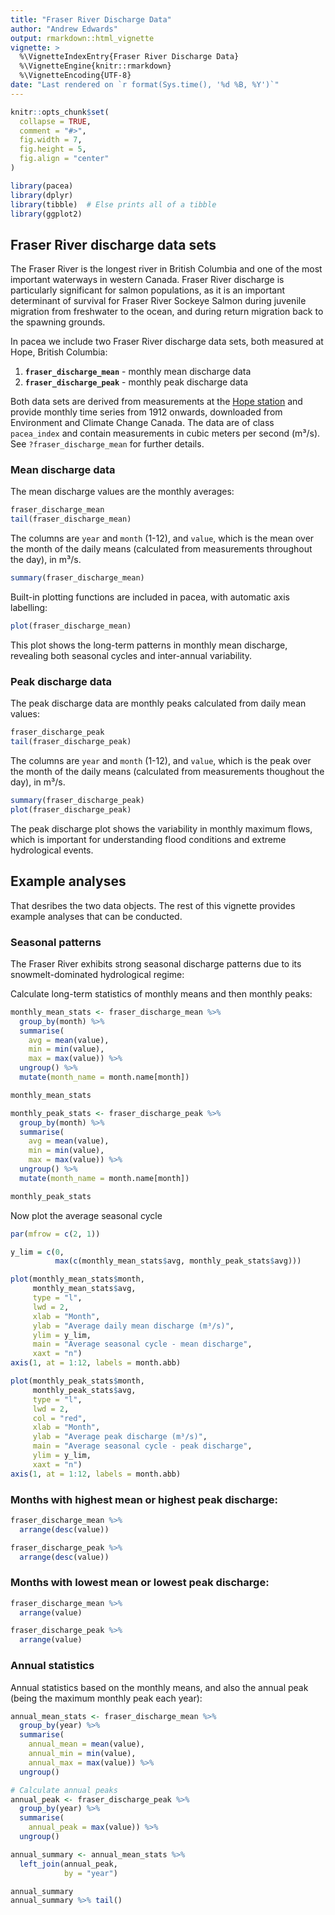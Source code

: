 ```yaml
---
title: "Fraser River Discharge Data"
author: "Andrew Edwards"
output: rmarkdown::html_vignette
vignette: >
  %\VignetteIndexEntry{Fraser River Discharge Data}
  %\VignetteEngine{knitr::rmarkdown}
  %\VignetteEncoding{UTF-8}
date: "Last rendered on `r format(Sys.time(), '%d %B, %Y')`"
---
```


<!-- To build either run
rmarkdown::render("fraser_discharge.Rmd")
or click the knit button in RStudio -->


```r
knitr::opts_chunk$set(
  collapse = TRUE,
  comment = "#>",
  fig.width = 7,
  fig.height = 5,
  fig.align = "center"
)
```

```r
library(pacea)
library(dplyr)
library(tibble)  # Else prints all of a tibble
library(ggplot2)
```

## Fraser River discharge data sets

The Fraser River is the longest river in British Columbia and one of the most
important waterways in western Canada. Fraser River discharge is particularly
significant for salmon populations, as it is an important determinant of
survival for Fraser River Sockeye Salmon during juvenile migration from
freshwater to the ocean, and during return migration back to the spawning
grounds.

In pacea we include two Fraser River discharge data sets, both measured at Hope,
British Columbia:

1. **`fraser_discharge_mean`** - monthly mean discharge data
2. **`fraser_discharge_peak`** - monthly peak discharge data

Both data sets are derived from measurements
at the [Hope station](https://wateroffice.ec.gc.ca/map/index_e.html?type=historical&target_station=08MF005) and provide monthly time series from 1912 onwards,
downloaded from Environment and Climate Change Canada. The
data are of class `pacea_index` and contain measurements in cubic meters per
second (m³/s). See `?fraser_discharge_mean` for further details.

### Mean discharge data

The mean discharge values are the monthly averages:

```r
fraser_discharge_mean
tail(fraser_discharge_mean)
```

The columns are `year` and `month` (1-12), and `value`, which is the mean over
the month of the daily means (calculated from measurements throughout the day), in m³/s.

```r
summary(fraser_discharge_mean)
```

Built-in plotting functions are included in pacea, with automatic axis labelling:
```r
plot(fraser_discharge_mean)
```

This plot shows the long-term patterns in monthly mean discharge, revealing both seasonal cycles and inter-annual variability.

### Peak discharge data

The peak discharge data are monthly peaks calculated from daily mean values:

```r
fraser_discharge_peak
tail(fraser_discharge_peak)
```

The columns are `year` and `month` (1-12), and `value`, which is the peak over
the month of the daily means (calculated from measurements thoughout the day),
in m³/s.

```r
summary(fraser_discharge_peak)
plot(fraser_discharge_peak)
```

The peak discharge plot shows the variability in monthly maximum flows, which is important for understanding flood conditions and extreme hydrological events.

## Example analyses

That desribes the two data objects. The rest of this vignette provides example
analyses that can be conducted.

### Seasonal patterns

The Fraser River exhibits strong seasonal discharge patterns due to its
snowmelt-dominated hydrological regime:

Calculate long-term statistics of monthly means and then monthly peaks:
```r
monthly_mean_stats <- fraser_discharge_mean %>%
  group_by(month) %>%
  summarise(
    avg = mean(value),
    min = min(value),
    max = max(value)) %>%
  ungroup() %>%
  mutate(month_name = month.name[month])

monthly_mean_stats

monthly_peak_stats <- fraser_discharge_peak %>%
  group_by(month) %>%
  summarise(
    avg = mean(value),
    min = min(value),
    max = max(value)) %>%
  ungroup() %>%
  mutate(month_name = month.name[month])

monthly_peak_stats
```

Now plot the average seasonal cycle
```r
par(mfrow = c(2, 1))

y_lim = c(0,
          max(c(monthly_mean_stats$avg, monthly_peak_stats$avg)))

plot(monthly_mean_stats$month,
     monthly_mean_stats$avg,
     type = "l",
     lwd = 2,
     xlab = "Month",
     ylab = "Average daily mean discharge (m³/s)",
     ylim = y_lim,
     main = "Average seasonal cycle - mean discharge",
     xaxt = "n")
axis(1, at = 1:12, labels = month.abb)

plot(monthly_peak_stats$month,
     monthly_peak_stats$avg,
     type = "l",
     lwd = 2,
     col = "red",
     xlab = "Month",
     ylab = "Average peak discharge (m³/s)",
     main = "Average seasonal cycle - peak discharge",
     ylim = y_lim,
     xaxt = "n")
axis(1, at = 1:12, labels = month.abb)
```

### Months with highest mean or highest peak discharge:

```r
fraser_discharge_mean %>%
  arrange(desc(value))

fraser_discharge_peak %>%
  arrange(desc(value))
```

### Months with lowest mean or lowest peak discharge:

```r
fraser_discharge_mean %>%
  arrange(value)

fraser_discharge_peak %>%
  arrange(value)
```

### Annual statistics

Annual statistics based on the monthly means, and also the annual peak (being the
maximum monthly peak each year):

```r
annual_mean_stats <- fraser_discharge_mean %>%
  group_by(year) %>%
  summarise(
    annual_mean = mean(value),
    annual_min = min(value),
    annual_max = max(value)) %>%
  ungroup()

# Calculate annual peaks
annual_peak <- fraser_discharge_peak %>%
  group_by(year) %>%
  summarise(
    annual_peak = max(value)) %>%
  ungroup()

annual_summary <- annual_mean_stats %>%
  left_join(annual_peak,
            by = "year")

annual_summary
annual_summary %>% tail()
```

